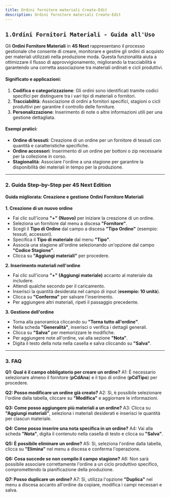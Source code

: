 ```yaml
---
title: Ordini fornitore materiali Create-Edit
description: Ordini fornitore materiali Create-Edit
---
```


## `1.Ordini Fornitori Materiali - Guida all'Uso`

Gli **Ordini Fornitore Materiali** in **4S Next** rappresentano il processo gestionale che consente di creare, monitorare e gestire gli ordini di acquisto per materiali utilizzati nella produzione moda. Questa funzionalità aiuta a ottimizzare il flusso di approvvigionamento, migliorando la tracciabilità e garantendo una corretta associazione tra materiali ordinati e cicli produttivi.

#### Significato e applicazioni:

1. **Codifica e categorizzazione**: Gli ordini sono identificati tramite codici specifici per distinguere tra i vari tipi di materiali o fornitori.
2. **Tracciabilità**: Associazione di ordini a fornitori specifici, stagioni o cicli produttivi per garantire il controllo delle forniture.
3. **Personalizzazione**: Inserimento di note o altre informazioni utili per una gestione dettagliata.

#### Esempi pratici:

* **Ordine di tessuti**: Creazione di un ordine per un fornitore di tessuti con quantità e caratteristiche specifiche.
* **Ordine accessori**: Inserimento di un ordine per bottoni o zip necessarie per la collezione in corso.
* **Stagionalità**: Associare l'ordine a una stagione per garantire la disponibilità dei materiali in tempo per la produzione.

***

### 2.  Guida Step-by-Step per 4S Next Edition

#### **Guida migliorata: Creazione e gestione Ordini Fornitore Materiali**

**1. Creazione di un nuovo ordine**

* Fai clic sull'icona **"+" (Nuovo)** per iniziare la creazione di un ordine.
* Seleziona un fornitore dal menu a discesa **"Fornitore"**.
* Scegli il **Tipo di Ordine** dal campo a discesa **"Tipo Ordine"** (esempio: tessuti, accessori).
* Specifica il **Tipo di materiale** dal menu **"Tipo"**.
* Associa una stagione all'ordine selezionando un'opzione dal campo **"Codice Stagione"**.
* Clicca su **"Aggiungi materiali"** per procedere.

**2. Inserimento materiali nell'ordine**

* Fai clic sull'icona **"+" (Aggiungi materiale)** accanto al materiale da includere.
* Attendi qualche secondo per il caricamento.
* Inserisci la quantità desiderata nel campo di input (**esempio: 10 unità**).
* Clicca su **"Conferma"** per salvare l'inserimento.
* Per aggiungere altri materiali, ripeti il passaggio precedente.

**3. Gestione dell'ordine**

* Torna alla panoramica cliccando su **"Torna tutto all'ordine"**.
* Nella scheda **"Generalità"**, inserisci o verifica i dettagli generali.
* Clicca su **"Salva"** per memorizzare le modifiche.
* Per aggiungere note all'ordine, vai alla sezione **"Nota"**.
* Digita il testo della nota nella casella e salva cliccando su **"Salva"**.

***

### 3. FAQ

**Q1: Qual è il campo obbligatorio per creare un ordine?**
A1: È necessario selezionare almeno il fornitore (**pCdAna**) e il tipo di ordine (**pCdTipo**) per procedere.

**Q2: Posso modificare un ordine già creato?**
A2: Sì, è possibile selezionare l'ordine dalla tabella, cliccare su **"Modifica"** e aggiornare le informazioni.

**Q3: Come posso aggiungere più materiali a un ordine?**
A3: Clicca su **"Aggiungi materiali"**, seleziona i materiali desiderati e inserisci le quantità per ciascun materiale.

**Q4: Come posso inserire una nota specifica in un ordine?**
A4: Vai alla scheda **"Nota"**, digita il contenuto nella casella di testo e clicca su **"Salva"**.

**Q5: È possibile eliminare un ordine?**
A5: Sì, seleziona l'ordine dalla tabella, clicca su **"Elimina"** nel menu a discesa e conferma l'operazione.

**Q6: Cosa succede se non compilo il campo stagione?**
A6: Non sarà possibile associare correttamente l'ordine a un ciclo produttivo specifico, compromettendo la pianificazione della produzione.

**Q7: Posso duplicare un ordine?**
A7: Sì, utilizza l'opzione **"Duplica"** nel menu a discesa accanto all'ordine da copiare, modifica i campi necessari e salva.